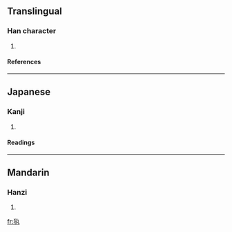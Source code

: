 ==Translingual==
===Han character===
{{Han char|rn=94|rad=犬|as=03|sn=6|four=|canj=大竹大弓戈 (KHKNI)}}
# {{defn|Han|sort=犬03}}
====References====
{{Han ref|kx=0706.120|dkj=20246|hdz=21333.070|uh=72B1|ud=29361}}

----
==Japanese==
===Kanji===
{{ja-kanji|grade=|rs=犬03}}
# {{defn|Japanese}} 
====Readings====
{{ja-readings|on=[[けき]] (keki), [[きゃく]] (kyaku)|kun=}}

----
==Mandarin==
===Hanzi===
{{cmn-hanzi|pin=[[jǐ]] (ji3)|wg=chi<sup>3</sup>}}
# {{defn|Mandarin}}

[[fr:犱]]